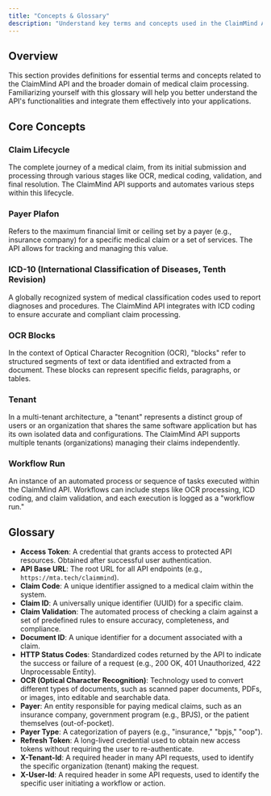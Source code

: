 ```yaml
---
title: "Concepts & Glossary"
description: "Understand key terms and concepts used in the ClaimMind API and medical claim processing."
---
```


## Overview

This section provides definitions for essential terms and concepts related to the ClaimMind API and the broader domain of medical claim processing. Familiarizing yourself with this glossary will help you better understand the API's functionalities and integrate them effectively into your applications.

## Core Concepts

### Claim Lifecycle
The complete journey of a medical claim, from its initial submission and processing through various stages like OCR, medical coding, validation, and final resolution. The ClaimMind API supports and automates various steps within this lifecycle.

### Payer Plafon
Refers to the maximum financial limit or ceiling set by a payer (e.g., insurance company) for a specific medical claim or a set of services. The API allows for tracking and managing this value.

### ICD-10 (International Classification of Diseases, Tenth Revision)
A globally recognized system of medical classification codes used to report diagnoses and procedures. The ClaimMind API integrates with ICD coding to ensure accurate and compliant claim processing.

### OCR Blocks
In the context of Optical Character Recognition (OCR), "blocks" refer to structured segments of text or data identified and extracted from a document. These blocks can represent specific fields, paragraphs, or tables.

### Tenant
In a multi-tenant architecture, a "tenant" represents a distinct group of users or an organization that shares the same software application but has its own isolated data and configurations. The ClaimMind API supports multiple tenants (organizations) managing their claims independently.

### Workflow Run
An instance of an automated process or sequence of tasks executed within the ClaimMind API. Workflows can include steps like OCR processing, ICD coding, and claim validation, and each execution is logged as a "workflow run."

## Glossary

*   **Access Token**: A credential that grants access to protected API resources. Obtained after successful user authentication.
*   **API Base URL**: The root URL for all API endpoints (e.g., `https://mta.tech/claimmind`).
*   **Claim Code**: A unique identifier assigned to a medical claim within the system.
*   **Claim ID**: A universally unique identifier (UUID) for a specific claim.
*   **Claim Validation**: The automated process of checking a claim against a set of predefined rules to ensure accuracy, completeness, and compliance.
*   **Document ID**: A unique identifier for a document associated with a claim.
*   **HTTP Status Codes**: Standardized codes returned by the API to indicate the success or failure of a request (e.g., 200 OK, 401 Unauthorized, 422 Unprocessable Entity).
*   **OCR (Optical Character Recognition)**: Technology used to convert different types of documents, such as scanned paper documents, PDFs, or images, into editable and searchable data.
*   **Payer**: An entity responsible for paying medical claims, such as an insurance company, government program (e.g., BPJS), or the patient themselves (out-of-pocket).
*   **Payer Type**: A categorization of payers (e.g., "insurance," "bpjs," "oop").
*   **Refresh Token**: A long-lived credential used to obtain new access tokens without requiring the user to re-authenticate.
*   **X-Tenant-Id**: A required header in many API requests, used to identify the specific organization (tenant) making the request.
*   **X-User-Id**: A required header in some API requests, used to identify the specific user initiating a workflow or action.
